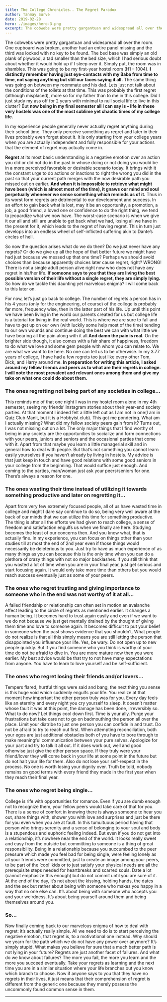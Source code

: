 ```yaml
---
title: The College Chronicles.. The Regret Paradox
author: Tanmay Surve
date: 2019-02-28
hero: ./images/hero-3.png
excerpt: The cobwebs were pretty gargantuan and widespread all over the room. One cupboard was broken, another had an entire panel missing and the third was locked with no key to be found.
---
```


The cobwebs were pretty gargantuan and widespread all over the room. One cupboard was broken, another had an entire panel missing and the third was locked with no key to be found. The bed base was simply an old plank of plywood, a tad smaller than the bed size, which I had serious doubt about whether it would hold up if I sleep over it. Simply put, the room was in shambles. This was going to be my first-year hostel room (H1 – 1004). **I distinctly remember having just eye-contacts with my Baba from time to time, not saying anything but still our faces saying it all.** The same thing was going on between my roommate and his dad. Lets just not talk about the conditions of the toilets at that time. This was probably the first regret (although misplaced), more so for my father than to me in this college. Did I just study my ass off for 2 years with minimal to null social life to live in this clutter? But **now being in my final semester all I can say is – life in these very hostels was one of the most sublime yet chaotic times of my college life.**

In my experience people generally never actually regret anything during their school time. They only perceive something as regret and later in their lives probably even forget about it. It is only starting from your college years when you are actually independent and fully responsible for your actions that the element of regret may actually come in.

**Regret** at its most basic understanding is a negative emotion over an action you did or did not do in the past in whose doing or not doing you would be in a more perceived favorable or desirable scenario today. It brings with it the constant urge to do actions or inactions to right the wrong you did in the past so that your current path merges with the now desirable path you missed out on earlier. **And when it is impossible to retrieve what might have been (which is almost most of the time), it gnaws our mind and soul perpetually whenever we sense something which reminds us of it.** Thus in its worst form regrets are detrimental to our development and success. In an effort to gain back what is lost, may it be an opportunity, a promotion, a job, a good friend, a loved one or confidence to do the right thing, we tend to jeopardize what we now have. The worst-case scenario is when we give it our all and still are unable to get back what we had, losing all we have in the present for it, which leads to the regret of having regret. This in turn just develops into an endless wheel of self-inflicted suffering akin to Dante’s circles of hell.

So now the question arises what do we do then? Do we just never have any regrets? Or do we give up all the hope of that better future we might have had just because we messed up that one time? Perhaps we should avoid choices than because apparently choices later cause regret, right? WRONG! There is not a single adult person alive right now who does not have any regret in his/her life. **If someone says to you that they are living the best possible version of their life without a single regret, they are simply lying.** So how do we tackle this daunting yet marvelous enigma? I will come back to this later on.

For now, let’s just go back to college. The number of regrets a person has in his 4 years (only for the engineering, of course) of the college is probably far more, frequency wise, then in the latter part of his life. Up until this point we have been living in the world our parents created for us but college life is a tutorial for living in the real world. This is where we are sure to fall and have to get up on our own (with luckily some help most of the time) tending to our own wounds and continue doing the best we can with what little we have bearing all the pain along with it all.**And damn the pain is real.** On the brighter side though, it also comes with a fair share of happiness, freedom to do what we love and some gem people with whom you can relate to. We are what we want to be here. No one can tell us to be otherwise. In my 3.77 years of college, I have had a few regrets too just like every other Tom, Dick, and Harry around me. **In preparation for writing this article, I asked around my fellow friends and peers as to what are their regrets in college. I will note the most prevalent and relevant ones among them and give my take on what one could do about them.**

### The ones regretting not being part of any societies in college...
This reminds me of that one night I was in my hostel room alone in my 4th semester, seeing my friends’ Instagram stories about their year-end society parties. At that moment I indeed felt a little left out as I am not in one(I am in Quiz Club Manit, but it is a Hobbyist club). This got me pondering. What am I actually missing? What did my fellow society peers gain from it? Turns out, I was not missing out on a lot. The only major things that I find worthy of being in any society are the opportunities to socialize and form connections with your peers, juniors and seniors and the occasional parties that come with it. Apart from that maybe you learn a little managerial skill and in general how to deal with people. But that’s not something you cannot learn easily yourselves if you haven’t already by living in hostels. My advice is that just keep in touch and have good relations with some good seniors in your college from the beginning. That would suffice just enough. And coming to the parties, man/woman just ask your peers/seniors for one. There’s always a reason for one.

### The ones wasting their time instead of utilizing it towards something productive and later on regretting it...
Apart from very few extremely focused people, all of us have wasted time in college and might I dare say continue to do so, being very well aware at the back of our minds that we can utilize this time for something productive. The thing is after all the efforts we had given to reach college, a sense of freedom and satisfaction engulfs us when we finally are here. Studying becomes the least of our concerns then. And you know what, that is actually fine. In my experience, you can focus on things other than your studies till at most the end of 2nd year even if those things would necessarily be deleterious to you. Just try to have as much experience of as many things as you can because this is the only time when you can do a plethora of crazy things with not so major backlashes. If you still think that you wasted a lot of time when you are in your final year, just get serious and start focusing again. It would only take more time than others but you would reach success eventually just as some of your peers.

### The ones who regret trusting and giving importance to someone who in the end was not worthy of it at all...
A failed friendship or relationship can often set in motion an avalanche effect leading to the circle of regrets as mentioned earlier. It changes a human being. It becomes hard to trust again easily and even if we want to we do not because we just get mentally drained by the thought of giving them time and love to someone again. It becomes difficult to put your belief in someone when the past shows evidence that you shouldn’t. What people do not realize is that all this simply means you are still letting the person that disappointed you influence your life. Yes, be wary. Do not open up to new people quickly. But if you find someone who you think is worthy of your time do not be afraid to dive in. You are more mature now then you were earlier. My best advice would be that try to not have many expectations from anyone. You have to learn to love yourself and be self-sufficient.

### The ones who regret losing their friends and/or lovers...
Tempers flared, hurtful things were said and bang, the next thing you sense is this huge void which suddenly engulfs your life. You realize at that moment how important the other person truly was for you. Every day feels like an eternity and every night you cry yourself to sleep. It doesn’t matter whose fault it was at this point, the damage has been done, irreversibly so. What to do now? Let things cool down first. Time is your ally. Purge your frustrations but take care not to go on badmouthing the person all over the place. Limit your diatribe to just one person you can confide in and trust. Do not be afraid to try to reach out first. When attempting reconciliation, both your egos are just additional obstacles both of you have to bore through to make meaningful communication between your pure selves. Apologize for your part and try to talk it all out. If it does work out, well and good otherwise just give the other person space. If they truly were your friend/lover they will come back in your life at some point in the future but do not halt your life for them. Also do not lose your self-respect in the process. No one is worth losing your dignity over. Truth be told, nobody remains on good terms with every friend they made in the first year when they reach their final year.

### The ones who regret being single...
College is rife with opportunities for romance. Even if you are dumb enough not to recognize them, your fellow peers would take care of that for you. There is a sense of comfort in knowing there is always someone to hear you out, share things with, shower you with love and surprises and just be there for you even when you are at fault. In this tumultuous period having that person who brings serenity and a sense of belonging to your soul and body is a stupendous and euphoric feeling indeed. But even if you do not get into a relationship, it’s nowhere near the end of the world. It looks really sweet and easy from the outside but committing to someone is a thing of great responsibility. Being in a relationship because you succumbed to the peer pressure which made you feel bad for being single, were feeling lonely as all your friends were committed, just to create an image among your peers, to be part of the ‘cool’ kids or to just satisfy your physical needs are all the prerequisite steps needed for heartbreaks and scarred souls. Date a lot (cannot emphasize this enough) but do not commit until you are sure of it. At the end of the day, it’s not about the kissing, holding hands, the dates and the sex but rather about being with someone who makes you happy in a way that no one else can. It’s about being with someone who accepts you and your weirdness. It’s about being yourself around them and being themselves around you.

### So...
Now finally coming back to our marvelous enigma of how to deal with regret: it’s actually really simple. All we need to do is to start perceiving the negative emotion, that regret is, to a motivational one instead. Why should we yearn for the path which we do not have any power over anymore? It’s simply stupid. What makes you believe for sure that a much better path is not lying in your future? Regrets are just another facet of failures. And what do we know about failures? The more you fail, the more you learn and the more you succeed eventually. Take your regrets as learning and the next time you are in a similar situation where your life branches out you know which branch to choose. Now if anyone says to you that they have no regrets in their lives, it just means that their comprehension of regret is different from the generic one because they merely possess the uncommonly found common sense in them.

<hr/>